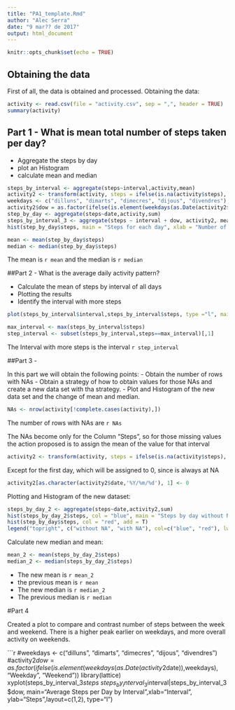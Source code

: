 ```yaml
---
title: "PA1_template.Rmd"
author: "Alec Serra"
date: "9 mar?? de 2017"
output: html_document
---
```


```r
knitr::opts_chunk$set(echo = TRUE)
```

## Obtaining the data

First of all, the data is obtained and processed.
Obtaining the data:

```r
activity <- read.csv(file = "activity.csv", sep = ",", header = TRUE)
summary(activity)
```

## Part 1 - What is mean total number of steps taken per day?

- Aggregate the steps by day
- plot an Histogram
- calculate mean and median

```r
steps_by_interval <- aggregate(steps~interval,activity,mean)
activity2 <- transform(activity, steps = ifelse(is.na(activity$steps), steps_by_interval$steps[match(activity$interval, steps_by_interval$interval)], activity$steps))
weekdays <- c("dilluns", "dimarts", "dimecres", "dijous", "divendres")
activity2$dow = as.factor(ifelse(is.element(weekdays(as.Date(activity2$date)),weekdays), "Weekday", "Weekend"))
step_by_day <- aggregate(steps~date,activity,sum)
steps_by_interval_3 <- aggregate(steps ~ interval + dow, activity2, mean)
hist(step_by_day$steps, main = "Steps for each day", xlab = "Number of Steps", col = "red")
```

```r
mean <- mean(step_by_day$steps)
median <- median(step_by_day$steps)
```

The mean is `r mean` and the median is `r median`

##Part 2 - What is the average daily activity pattern?

- Calculate the mean of steps by interval of all days
- Plotting the results
- Identify the interval with more steps
```r
plot(steps_by_interval$interval,steps_by_interval$steps, type ="l", main = "Average of Steps by Interval", xlab = "Interval", ylab = "Number of Steps")
```
```r
max_interval <- max(steps_by_interval$steps)
step_interval <- subset(steps_by_interval,steps==max_interval)[,1]
```


The Interval with more steps is the interval `r step_interval`

##Part 3 - 

In this part we will obtain the following points:
- Obtain the number of rows with NAs
- Obtain a strategy of how to obtain values for those NAs and create a new data set with tha strategy.
- Plot and Histogram of the new data set and the change of mean and median.

```r
NAs <- nrow(activity[!complete.cases(activity),])
```

The number of rows with NAs are `r NAs`


The NAs become only for the Column "Steps", so for those missing values the action proposed is to assign the mean of the value for that interval
```r
activity2 <- transform(activity, steps = ifelse(is.na(activity$steps), steps_by_interval$steps[match(activity$interval, steps_by_interval$interval)], activity$steps))
```

Except for the first day, which will be assigned to 0, since is always at NA
```r
activity2[as.character(activity2$date,'%Y/%m/%d'), 1] <- 0
```

Plotting and Histogram of the new dataset:
```r
steps_by_day_2 <- aggregate(steps~date,activity2,sum)
hist(steps_by_day_2$steps, col = "blue", main = "Steps by day without NA vs with NA", xlab = "Number of Steps")
hist(step_by_day$steps, col = "red", add = T)
legend("topright", c("without NA", "with NA"), col=c("blue", "red"), lwd=10)
```

Calculate new median and mean:
```r
mean_2 <- mean(steps_by_day_2$steps)
median_2 <- median(steps_by_day_2$steps)
```

- The new mean is `r mean_2`
- the previous mean is `r mean`
- The new median is `r median_2`
- The previous median is `r median`

#Part 4

Created a plot to compare and contrast number of steps between the week and weekend. There is a higher peak earlier on weekdays, and more overall activity on weekends.

```r
#weekdays <- c("dilluns", "dimarts", "dimecres", "dijous", "divendres")
#activity2$dow = as.factor(ifelse(is.element(weekdays(as.Date(activity2$date)),weekdays), "Weekday", "Weekend"))
library(lattice)
xyplot(steps_by_interval_3$steps ~ steps_by_interval_3$interval|steps_by_interval_3$dow, main="Average Steps per Day by Interval",xlab="Interval", ylab="Steps",layout=c(1,2), type="l")